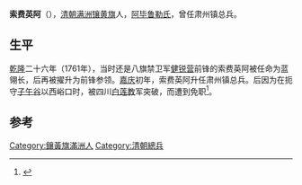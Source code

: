 '''索费英阿'''（{{bd||1810年}}），[[清朝|清朝]][[满族|满洲]][[镶黄旗|镶黄旗]]人，[[阿毕鲁勒氏|阿毕鲁勒氏]]，曾任肃州镇总兵。

== 生平 ==
[[乾隆|乾隆]]二十六年（1761年），当时还是八旗禁卫军[[健锐营|健锐营]]前锋的索费英阿被任命为蓝翎长，后再被擢升为前锋参领。[[嘉庆|嘉庆]]初年，索费英阿升任肃州镇总兵。后因为在扼守[[子午谷|子午谷]]以西峪口时，被四川[[白莲教|白莲教]]军突破，而遭到免职<ref>{{cite web |title=索费英阿 |url=http://www.guoxuedashi.com/renwu/69422twwa/ |website=国学大师网 |accessdate=2021-02-11}}</ref>。

== 参考 ==
{{reflist}}

[[Category:鑲黃旗滿洲人|Category:鑲黃旗滿洲人]]
[[Category:清朝總兵|Category:清朝總兵]]